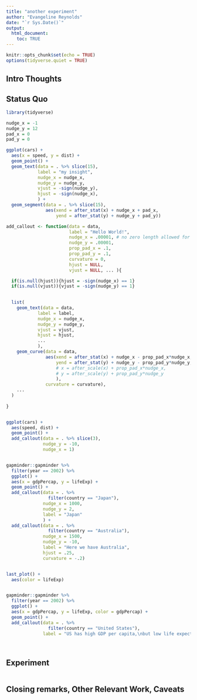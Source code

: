 ```yaml
---
title: "another experiment"
author: "Evangeline Reynolds"
date: "`r Sys.Date()`"
output: 
  html_document:
    toc: TRUE
---
```


```r
knitr::opts_chunk$set(echo = TRUE)
options(tidyverse.quiet = TRUE)
```




## Intro Thoughts


## Status Quo

```r
library(tidyverse)

nudge_x = -1
nudge_y = 12
pad_x = 0
pad_y = 0

ggplot(cars) + 
  aes(x = speed, y = dist) + 
  geom_point() + 
  geom_text(data = . %>% slice(15),
            label = "my insight",
            nudge_x = nudge_x,
            nudge_y = nudge_y, 
            vjust = -sign(nudge_y),
            hjust = -sign(nudge_x),
            ) +
  geom_segment(data = . %>% slice(15),
               aes(xend = after_stat(x) + nudge_x + pad_x,
                   yend = after_stat(y) + nudge_y + pad_y))
```


```r
add_callout <- function(data = data, 
                        label = "Hello World!", 
                        nudge_x = .00001, # no zero length allowed for curves.
                        nudge_y = .00001, 
                        prop_pad_x = .1, 
                        prop_pad_y = .1, 
                        curvature = 0, 
                        hjust = NULL, 
                        vjust = NULL, ... ){

  if(is.null(hjust)){hjust = -sign(nudge_x) == 1}
  if(is.null(vjust)){vjust = -sign(nudge_y) == 1}

  
  list(
    geom_text(data = data,
            label = label,
            nudge_x = nudge_x,
            nudge_y = nudge_y, 
            vjust = vjust,
            hjust = hjust,
            ...
            ),
    geom_curve(data = data,
               aes(xend = after_stat(x) + nudge_x - prop_pad_x*nudge_x,
                   yend = after_stat(y) + nudge_y - prop_pad_y*nudge_y,
                   # x = after_scale(x) + prop_pad_x*nudge_x,
                   # y = after_scale(y) + prop_pad_y*nudge_y
                   ),
               curvature = curvature),
    ...
  )
    
}


ggplot(cars) +
  aes(speed, dist) + 
  geom_point() + 
  add_callout(data = . %>% slice(3), 
              nudge_y = -10, 
              nudge_x = 1)


gapminder::gapminder %>% 
  filter(year == 2002) %>% 
  ggplot() + 
  aes(x = gdpPercap, y = lifeExp) + 
  geom_point() + 
  add_callout(data = . %>% 
                filter(country == "Japan"),
              nudge_x = 1000,
              nudge_y = 2,
              label = "Japan" 
              ) + 
  add_callout(data = . %>% 
                filter(country == "Australia"),
              nudge_x = 1500,
              nudge_y = -10,
              label = "Here we have Australia",
              hjust = .25,
              curvature = -.2)


last_plot() + 
  aes(color = lifeExp)


gapminder::gapminder %>% 
  filter(year == 2002) %>% 
  ggplot() + 
  aes(x = gdpPercap, y = lifeExp, color = gdpPercap) + 
  geom_point() + 
  add_callout(data = . %>% 
                filter(country == "United States"),
              label = "US has high GDP per capita,\nbut low life expectancy compared with peers")
  



```

## Experiment

```r

```



## Closing remarks, Other Relevant Work, Caveats
